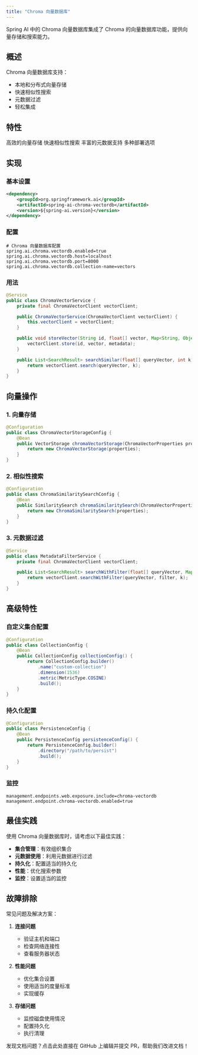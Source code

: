 ```yaml
---
title: "Chroma 向量数据库"
---
```


Spring AI 中的 Chroma 向量数据库集成了 Chroma 的向量数据库功能，提供向量存储和搜索能力。

## 概述

Chroma 向量数据库支持：
- 本地和分布式向量存储
- 快速相似性搜索
- 元数据过滤
- 轻松集成

## 特性

<CardGroup cols={2}>
  <Card title="向量存储" icon="database">
    高效的向量存储
  </Card>
  <Card title="相似性搜索" icon="magnifying-glass">
    快速相似性搜索
  </Card>
  <Card title="元数据" icon="tags">
    丰富的元数据支持
  </Card>
  <Card title="灵活性" icon="sliders">
    多种部署选项
  </Card>
</CardGroup>

## 实现

### 基本设置

```xml
<dependency>
    <groupId>org.springframework.ai</groupId>
    <artifactId>spring-ai-chroma-vectordb</artifactId>
    <version>${spring-ai.version}</version>
</dependency>
```

### 配置

```properties
# Chroma 向量数据库配置
spring.ai.chroma.vectordb.enabled=true
spring.ai.chroma.vectordb.host=localhost
spring.ai.chroma.vectordb.port=8000
spring.ai.chroma.vectordb.collection-name=vectors
```

### 用法

```java
@Service
public class ChromaVectorService {
    private final ChromaVectorClient vectorClient;

    public ChromaVectorService(ChromaVectorClient vectorClient) {
        this.vectorClient = vectorClient;
    }

    public void storeVector(String id, float[] vector, Map<String, Object> metadata) {
        vectorClient.store(id, vector, metadata);
    }

    public List<SearchResult> searchSimilar(float[] queryVector, int k) {
        return vectorClient.search(queryVector, k);
    }
}
```

## 向量操作

### 1. 向量存储

```java
@Configuration
public class ChromaVectorStorageConfig {
    @Bean
    public VectorStorage chromaVectorStorage(ChromaVectorProperties properties) {
        return new ChromaVectorStorage(properties);
    }
}
```

### 2. 相似性搜索

```java
@Configuration
public class ChromaSimilaritySearchConfig {
    @Bean
    public SimilaritySearch chromaSimilaritySearch(ChromaVectorProperties properties) {
        return new ChromaSimilaritySearch(properties);
    }
}
```

### 3. 元数据过滤

```java
@Service
public class MetadataFilterService {
    private final ChromaVectorClient vectorClient;

    public List<SearchResult> searchWithFilter(float[] queryVector, Map<String, Object> filter, int k) {
        return vectorClient.searchWithFilter(queryVector, filter, k);
    }
}
```

## 高级特性

### 自定义集合配置

```java
@Configuration
public class CollectionConfig {
    @Bean
    public CollectionConfig collectionConfig() {
        return CollectionConfig.builder()
            .name("custom-collection")
            .dimension(1536)
            .metric(MetricType.COSINE)
            .build();
    }
}
```

### 持久化配置

```java
@Configuration
public class PersistenceConfig {
    @Bean
    public PersistenceConfig persistenceConfig() {
        return PersistenceConfig.builder()
            .directory("/path/to/persist")
            .build();
    }
}
```

### 监控

```properties
management.endpoints.web.exposure.include=chroma-vectordb
management.endpoint.chroma-vectordb.enabled=true
```

## 最佳实践

<Note>
使用 Chroma 向量数据库时，请考虑以下最佳实践：
</Note>

- **集合管理**：有效组织集合
- **元数据使用**：利用元数据进行过滤
- **持久化**：配置适当的持久化
- **性能**：优化搜索参数
- **监控**：设置适当的监控

## 故障排除

常见问题及解决方案：

1. **连接问题**
   - 验证主机和端口
   - 检查网络连接性
   - 查看服务器状态

2. **性能问题**
   - 优化集合设置
   - 使用适当的度量标准
   - 实现缓存

3. **存储问题**
   - 监控磁盘使用情况
   - 配置持久化
   - 执行清理 

<Card title="文档有误？请协助编辑" icon="pencil" href="https://github.com/javaai-pig4cloud-com/javaai-docs/edit/main/spring-ai/api/vectordbs/chroma.mdx">
  发现文档问题？点击此处直接在 GitHub 上编辑并提交 PR，帮助我们改进文档！
</Card>
